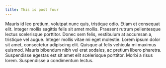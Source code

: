```yaml
---
title: This is post four
---
```


Mauris id leo pretium, volutpat nunc quis, tristique odio. Etiam et consequat elit. Integer mollis sagittis felis sit amet mollis. Praesent rutrum pellentesque lectus scelerisque porttitor. Donec sem felis, vestibulum at accumsan a, tristique vel augue. Integer mollis vitae mi eget molestie. Lorem ipsum dolor sit amet, consectetur adipiscing elit. Quisque at felis vehicula mi maximus euismod. Mauris bibendum nibh vel erat sodales, ac pretium libero pharetra. Suspendisse egestas est sit amet elit scelerisque porttitor. Morbi a risus lorem. Suspendisse a condimentum lectus.

